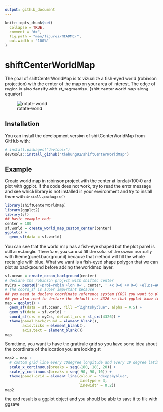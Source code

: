 ```yaml
---
output: github_document
---
```


<!-- README.md is generated from README.Rmd. Please edit that file -->

```r
knitr::opts_chunk$set(
  collapse = TRUE,
  comment = "#>",
  fig.path = "man/figures/README-",
  out.width = "100%"
)
```

# shiftCenterWorldMap

<!-- badges: start -->
<!-- badges: end -->

The goal of shiftCenterWorldMap is to vizualize a fish-eyed world (robinson projection) with the center of the map on your area of interest. The edge of region is also densify with st_segmentize. [shift center world map along equator]

![rotate-world](man/figures/animation-world.gif)

## Installation

You can install the development version of shiftCenterWorldMap from [GitHub](https://github.com/thehung92/shiftCenterWorldMap) with:

``` r
# install.packages("devtools")
devtools::install_github("thehung92/shiftCenterWorldMap")
```

## Example

Create world map in robinson project with the center at lon:lat=100:0 and plot with ggplot. If the code does not work, try to read the error message and see which library is not installed in your environment and try to install them with `install.packages()`

```r
library(shiftCenterWorldMap)
library(ggplot2)
library(sf)
## basic example code
center = 100
sf.world = create_world_map_custom_center(center)
ggplot() +
  geom_sf(data = sf.world)
```

You can see that the world map has a fish-eye shaped but the plot panel is still a rectangle. Therefore, you cannot fill the color of the ocean normally with theme(panel.background) because that method will fill the whole rectangle with blue. What we want is a fish-eyed shape polygon that we can plot as background before adding the worldmap layer.

```r
sf.ocean = create_ocean_background(center)
# declare the robinson project with shifted center
myCrs = paste0('+proj=robin +lon_0=', center, ' +x_0=0 +y_0=0 +ellps=WGS84 +datum=WGS84')
# the coord_sf is super important because
## you need to declare coordinate reference system (CRS) you want to plot for all layers
## you also need to declare the default crs 4326 so that ggplot know to interpret the non-sf layer as degree and in the lon:lat=0:0 degree.
map = ggplot() +
  geom_sf(data = sf.ocean, fill ="lightskyblue", alpha = 0.5) +
  geom_sf(data = sf.world) +
  coord_sf(crs = myCrs, default_crs = st_crs(4326)) +
  theme(panel.background = element_blank(),
        axis.ticks = element_blank(),
        axis.text = element_blank())
map
```

Sometime, you want to have the graticule grid so you have some idea about the coordinate of the location you are looking at

```r
map2 = map +
  # custom grid line every 20degree longitude and every 10 degree latitude
  scale_x_continuous(breaks = seq(-180, 180, 20)) +
  scale_y_continuous(breaks = seq(-90, 90, 10)) +
  theme(panel.grid = element_line(colour = "deepskyblue",
                                  linetype = 3,
                                  linewidth = 0.2))
map2
```

the end result is a ggplot object and you should be able to save it to file with ggsave
